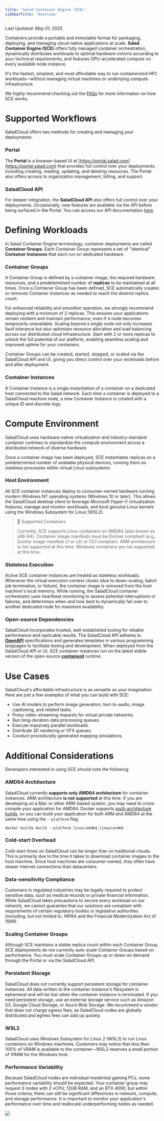 ```yaml
---
title: 'Salad Container Engine (SCE)'
sidebarTitle: 'Overview'
---
```


_Last Updated: May 01, 2025_

Containers provide a portable and immutable format for packaging, deploying, and managing cloud-native applications at
scale. **Salad Container Engine (SCE)** offers fully managed container orchestration, dynamically distributes workloads
to optimal hardware cohorts according to your technical requirements, and features GPU-accelerated compute on every
available node instance.

It's the fastest, simplest, and most affordable way to run containerized HPC workloads—without managing virtual machines
or underlying compute infrastructure.

We highly recommend checking out the [FAQs](/products/sce/faqs) for more information on how SCE works.

# Supported Workflows

SaladCloud offers two methods for creating and managing your deployments:

### Portal

The **Portal** is a browser-based UI at [https://portal.salad.com](https://portal.salad.com) that provides full control
over your deployments, including creating, reading, updating, and deleting resources. The Portal also offers access to
organization management, billing, and support.

### SaladCloud API

For deeper integration, the **SaladCloud API** also offers full control over your deployments. Occasionally, new
features are available via the API before being surfaced in the Portal. You can access our API documentation
[here](/reference/saladcloud-api).

# Defining Workloads

In Salad Container Engine terminology, container deployments are called **Container Groups**. Each Container Group
represents a set of "identical" **Container Instances** that each run on dedicated hardware.

### Container Groups

A Container Group is defined by a container image, the required hardware resources, and a predetermined number of
**replicas** to be maintained at all times. Once a Container Group has been defined, SCE automatically creates or
removes Container Instances as needed to reach the desired replica count.

For enhanced reliability and smoother operation, we strongly recommend deploying with a minimum of 2 replicas. This
ensures your applications remain resilient and maintain performance, even if a node becomes temporarily unavailable.
Scaling beyond a single node not only increases fault tolerance but also optimizes resource allocation and load
balancing across our distributed cloud infrastructure. Start with 2 or more replicas to unlock the full potential of our
platform, enabling seamless scaling and improved uptime for your containers.

Container Groups can be created, started, stopped, or scaled via the SaladCloud API and UI, giving you direct control
over your workloads before and after deployment.

### Container Instances

A Container Instance is a single instantiation of a container on a dedicated host connected to the Salad network. Each
time a container is deployed to a SaladCloud machine node, a new Container Instance is created with a unique ID and
discrete logs.

# Compute Environment

SaladCloud uses hardware-native virtualization and industry-standard container runtimes to standardize the compute
environment across a distributed network of diverse hardware.

Once a container image has been deployed, SCE instantiates replicas on a predetermined number of available physical
devices, running them as stateless processes within virtual Linux subsystems.

### Host Environment

All SCE container instances deploy to consumer-owned hardware running modern Windows NT operating systems (Windows 10 or
later). This allows the SaladCloud desktop client to leverage Microsoft Hyper-V virtualization features, manage and
monitor workloads, and boot genuine Linux kernels using the Windows Subsystem for Linux (WSL2).

> 📘 Supported Containers
>
> Currently, SCE supports Linux containers on AMD64 (also known as x86-64). Container image manifests must be Docker
> compliant (e.g., Docker image manifest v1 or v2) or OCI compliant. ARM architecture is not supported at this time.
> Windows containers are not supported at this time.

### Stateless Execution

Active SCE container instances are treated as stateless workloads. Whenever the virtual execution context closes (due to
down-scaling, batch job termination, or failure), the container image is removed from the host machine's local memory.
While running, the SaladCloud container orchestrator uses heartbeat monitoring to assess potential interruptions or
failures, and determines when and how best to dynamically fail over to another dedicated node for maximum availability.

### Open-source Dependencies

SaladCloud incorporates trusted, well-established tooling for reliable performance and replicable results. The
SaladCloud API adheres to **[OpenAPI](https://www.openapis.org/)** specifications and generates templates in various
programming languages to facilitate testing and development. When deployed from the SaladCloud API or UI, SCE container
instances run on the latest stable version of the open-source **[containerd](https://containerd.io/)** runtime.

# Use Cases

SaladCloud's affordable infrastructure is as versatile as your imagination. Here are just a few examples of what you can
build with SCE:

- Use AI models to perform image generation, text-to-audio, image captioning, and related tasks.
- Proxy video-streaming requests for virtual private networks.
- Run long-duration data processing queues.
- Execute massively parallel workloads.
- Distribute 3D rendering or VFX queues.
- Conduct procedurally-generated mapping simulations.

# Additional Considerations

Developers interested in using SCE should note the following:

### AMD64 Architecture

SaladCloud currently **supports only AMD64 architecture** for container instances. ARM architecture **is not supported**
at this time. If you are developing on a Mac or other ARM-based system, you may need to cross-compile your application
for AMD64. Docker supports [multi-architecture builds](https://docs.docker.com/build/building/multi-platform/), so you
can build your application for both ARM and AMD64 at the same time using the `--platform` flag:

```
docker buildx build --platform linux/amd64,linux/arm64 .
```

### Cold-start Overhead

Cold-start times on SaladCloud can be longer than on traditional clouds. This is primarily due to the time it takes to
download container images to the host machine. Since host machines are consumer-owned, they often have slower internet
connections than datacenters.

### Data-sensitivity Compliance

Customers in regulated industries may be legally required to protect sensitive data, such as medical records or private
financial information. While SaladCloud takes precautions to secure every workload on our network, we cannot guarantee
that our solutions are compliant with requirements of certain regulatory bodies or legislative authorities (including,
but not limited to, HIPAA and the Financial Modernization Act of 1999).

### Scaling Container Groups

Although SCE maintains a stable replica count within each Container Group, SCE deployments do not currently auto-scale
Container Groups based on performance. You must scale Container Groups up or down on demand through the Portal or via
the SaladCloud API.

### Persistent Storage

SaladCloud does not currently support persistent storage for container instances. All data written to the container
instance's filesystem is ephemeral and will be lost when the container instance is terminated. If you need persistent
storage, use an external storage service such as Amazon S3, Google Cloud Storage, or Azure Blob Storage. We recommend a
vendor that does not charge egress fees, as SaladCloud nodes are globally distributed and egress fees can add up
quickly.

### WSL2

SaladCloud uses Windows Subsystem for Linux 2 (WSL2) to run Linux containers on Windows machines. Customers may notice
that less than 100% of VRAM is available to the container—WSL2 reserves a small portion of VRAM for the Windows host.

### Performance Variability

Because SaladCloud nodes are individual residential gaming PCs, some performance variability should be expected. Your
container group may request 3 nodes with 2 vCPU, 12GB RAM, and an RTX 4090, but within those criteria, there can still
be significant differences in network, compute, and storage performance. It is important to monitor your application's
performance over time and reallocate underperforming nodes as needed.

<img src="/products/sce/images/node-variability.png" />
